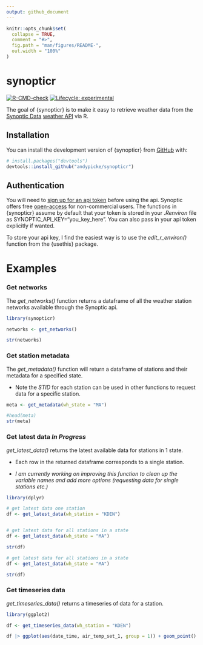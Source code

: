 ```yaml
---
output: github_document
---
```


<!-- README.md is generated from README.Rmd. Please edit that file -->

```r
knitr::opts_chunk$set(
  collapse = TRUE,
  comment = "#>",
  fig.path = "man/figures/README-",
  out.width = "100%"
)
```

# synopticr

<!-- badges: start -->

[![R-CMD-check](https://github.com/andypicke/synopticr/actions/workflows/R-CMD-check.yaml/badge.svg)](https://github.com/andypicke/synopticr/actions/workflows/R-CMD-check.yaml) [![Lifecycle: experimental](https://img.shields.io/badge/lifecycle-experimental-orange.svg)](https://lifecycle.r-lib.org/articles/stages.html#experimental)

<!-- badges: end -->

The goal of {synopticr} is to make it easy to retrieve weather data from the [Synoptic Data](https://synopticdata.com/) [weather API](https://synopticdata.com/weatherapi/) via R.

## Installation

You can install the development version of {synopticr} from [GitHub](https://github.com/) with:

``` r
# install.packages("devtools")
devtools::install_github("andypicke/synopticr")
```

## Authentication

You will need to [sign up for an api token](https://signin.synopticdata.com/u/signup/) before using the api. Synoptic offers free [open-access](https://synopticdata.com/pricing/open-access-pricing/) for non-commercial users. The functions in {synopticr} assume by default that your token is stored in your *.Renviron* file as SYNOPTIC_API_KEY="you_key_here". You can also pass in your api token explicitly if wanted.

::: callout-note
To store your api key, I find the easiest way is to use the *edit_r_environ()* function from the {usethis} package.
:::


# Examples


### Get networks

The *get_networks()* function returns a dataframe of all the weather station networks available through the Synoptic api. 

```r

library(synopticr)

networks <- get_networks()

str(networks)

```


### Get station metadata

The *get_metadata()* function will return a dataframe of stations and their metadata for a specified state. 

- Note the *STID* for each station can be used in other functions to request data for a specific station.

```r


meta <- get_metadata(wh_state = "MA")

#head(meta)
str(meta)

```

### Get latest data *In Progress*

*get_latest_data()* returns the latest available data for stations in 1 state.

- Each row in the returned dataframe corresponds to a single station.

- *I am currently working on improving this function to clean up the variable names and add more options (requesting data for single stations etc.)*

```r

library(dplyr)

# get latest data one station
df <- get_latest_data(wh_station = "KDEN")


# get latest data for all stations in a state
df <- get_latest_data(wh_state = "MA")

str(df)


```


```r

# get latest data for all stations in a state
df <- get_latest_data(wh_state = "MA")

str(df)


```


### Get timeseries data 

*get_timeseries_data()* returns a timeseries of data for a station.

```r

library(ggplot2)

df <- get_timeseries_data(wh_station = "KDEN")

df |> ggplot(aes(date_time, air_temp_set_1, group = 1)) + geom_point()

```



